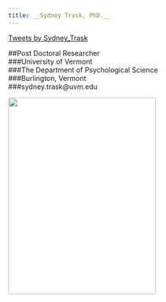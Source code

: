 ```yaml
---
title: __Sydney Trask, PhD.__
---
```

<a class="twitter-timeline" data-width="400" data-height="500" href="https://twitter.com/Sydney_Trask">Tweets by Sydney_Trask</a> <script async src="//platform.twitter.com/widgets.js" charset="utf-8"></script>

##Post Doctoral Researcher  
###University of Vermont  
###The Department of Psychological Science  
###Burlington, Vermont  
###sydney.trask@uvm.edu


<img src="photos/trask_profile.jpg" style="float:left" height="400px" width="300px" />

